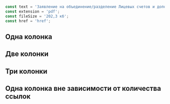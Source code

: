 
```javascript collapse=Демо данные
const text = 'Заявление на объединение/разделение Лицевых счетов и дополнительная информация';
const extension = 'pdf';
const fileSize = '202,3 кб';
const href = 'href';
```

## Одна колонка
<Playground>
    <DownloadLinks>
        <DownloadLink href={href} text={text} extension={extension} fileSize={fileSize} />
    </DownloadLinks>
</Playground>

<Playground>
    <DownloadLinks>
        <DownloadLink href={href} text={text} extension={extension} fileSize={fileSize} />
        <DownloadLink href={href} text={text} extension={extension} fileSize={fileSize} />
    </DownloadLinks>
</Playground>

## Две колонки
<Playground>
    <DownloadLinks>
        <DownloadLink href={href} text={text} extension={extension} fileSize={fileSize} />
        <DownloadLink href={href} text={text} extension={extension} fileSize={fileSize} />
        <DownloadLink href={href} text={text} extension={extension} fileSize={fileSize} />
    </DownloadLinks>
</Playground>

<Playground>
    <DownloadLinks>
        <DownloadLink href={href} text={text} extension={extension} fileSize={fileSize} />
        <DownloadLink href={href} text={text} extension={extension} fileSize={fileSize} />
        <DownloadLink href={href} text={text} extension={extension} fileSize={fileSize} />
        <DownloadLink href={href} text={text} extension={extension} fileSize={fileSize} />
    </DownloadLinks>
</Playground>

## Три колонки
<Playground>
    <DownloadLinks>
        <DownloadLink href={href} text={text} extension={extension} fileSize={fileSize} />
        <DownloadLink href={href} text={text} extension={extension} fileSize={fileSize} />
        <DownloadLink href={href} text={text} extension={extension} fileSize={fileSize} />
        <DownloadLink href={href} text={text} extension={extension} fileSize={fileSize} />
        <DownloadLink href={href} text={text} extension={extension} fileSize={fileSize} />
        <DownloadLink href={href} text={text} extension={extension} fileSize={fileSize} />
    </DownloadLinks>
</Playground>

<Playground>
    <DownloadLinks>
        <DownloadLink href={href} text={text} extension={extension} fileSize={fileSize} />
        <DownloadLink href={href} text={text} extension={extension} fileSize={fileSize} />
        <DownloadLink href={href} text={text} extension={extension} fileSize={fileSize} />
        <DownloadLink href={href} text={text} extension={extension} fileSize={fileSize} />
        <DownloadLink href={href} text={text} extension={extension} fileSize={fileSize} />
        <DownloadLink href={href} text={text} extension={extension} fileSize={fileSize} />
        <DownloadLink href={href} text={text} extension={extension} fileSize={fileSize} />
        <DownloadLink href={href} text={text} extension={extension} fileSize={fileSize} />
    </DownloadLinks>
</Playground>

## Одна колонка вне зависимости от количества ссылок
<Playground>
    <DownloadLinks inOneColumn>
        <DownloadLink href={href} text={text} extension={extension} fileSize={fileSize} />
        <DownloadLink href={href} text={text} extension={extension} fileSize={fileSize} />
        <DownloadLink href={href} text={text} extension={extension} fileSize={fileSize} />
        <DownloadLink href={href} text={text} extension={extension} fileSize={fileSize} />
        <DownloadLink href={href} text={text} extension={extension} fileSize={fileSize} />
        <DownloadLink href={href} text={text} extension={extension} fileSize={fileSize} />
        <DownloadLink href={href} text={text} extension={extension} fileSize={fileSize} />
        <DownloadLink href={href} text={text} extension={extension} fileSize={fileSize} />
    </DownloadLinks>
</Playground>
